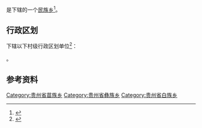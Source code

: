 {{中国乡级行政区|52/05/25/213/000}}

'''{{PAGENAMEBASE}}'''是{{PRC admin/fullname|52/05/25/213/000|3}}下辖的一个[[民族乡|民族乡]]<ref>{{PRC admin/ref sgc|{{PRC admin/parent|52/05/25/213/000}}}}</ref>。

== 行政区划 ==
{{PAGENAMEBASE}}下辖以下村级行政区划单位<ref>{{PRC admin/ref sgc|52/05/25/213/000}}</ref>：

{{PRC admin/children|52/05/25/213/000}}。

== 参考资料 ==
{{reflist}}

{{贵州行政区划小作品}}
{{PRC admin/navcat|52/05/25/213/000}}
[[Category:贵州省苗族乡|Category:贵州省苗族乡]]
[[Category:贵州省彝族乡|Category:贵州省彝族乡]]
[[Category:贵州省白族乡|Category:贵州省白族乡]]